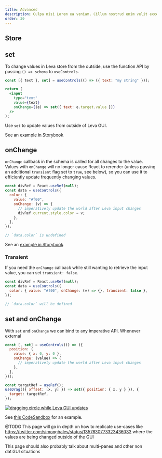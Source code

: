 ```yaml
---
title: Advanced
description: Culpa nisi Lorem ea veniam. Cillum nostrud enim velit excepteur irure tempor fugiat sit laborum ad officia. Occaecat minim est mollit fugiat aute.
order: 30
---
```


<Intro
  title="Advanced Inputs"
  description="Culpa nisi Lorem ea veniam. Cillum nostrud enim velit excepteur irure tempor fugiat sit laborum ad officia. Occaecat minim est mollit fugiat aute"
/>

## Store

## set

To change values in Leva store from the outside, use the function API by passing `() => schema` to `useControls`.

```jsx
const [{ text }, set] = useControls(() => ({ text: "my string" }));

return (
  <input
    type="text"
    value={text}
    onChange={(e) => set({ text: e.target.value })}
  />
);
```

Use `set` to update values from outside of Leva GUI.

See an [example in Storybook](https://leva.pmnd.rs/?path=/story/misc-controlled-inputs--external-updates-with-set).

## onChange

`onChange` callback in the schema is called for all changes to the value. Values with `onChange` will no longer cause React to rerender (unless passing an additional `transient` flag set to `true`, see below), so you can use it to efficiently update frequently changing values.

```jsx
const divRef = React.useRef(null);
const data = useControls({
  color: {
    value: "#f00",
    onChange: (v) => {
      // imperatively update the world after Leva input changes
      divRef.current.style.color = v;
    },
  },
});

// `data.color` is undefined
```

See an [example in Storybook](https://leva.pmnd.rs/?path=/story/misc-input-options--on-change).

### Transient

If you need the `onChange` callback while still wanting to retrieve the input value, you can set `transient: false`.

```jsx
const divRef = React.useRef(null);
const data = useControls({
  color: { value: "#f00", onChange: (v) => {}, transient: false },
});

// `data.color` will be defined
```

## set and onChange

With `set` and `onChange` we can bind to any imperative API. Whenever external

```jsx
const [, set] = useControls(() => ({
  position: {
    value: { x: 0, y: 0 },
    onChange: (value) => {
      // imperatively update the world after Leva input changes
    },
  },
}));

const targetRef = useRef();
useDrag(({ offset: [x, y] }) => set({ position: { x, y } }), {
  target: targetRef,
});
```

[codesandbox-drag]: (https://codesandbox.io/s/leva-controlled-input-71dkb?file=/src/App.tsx)

[![dragging circle while Leva GUI updates](./circle-drag.gif)][codesandbox-drag]

See [this CodeSandbox][codesandbox-drag] for an example.

@TODO
This page will go in depth on how to replicate use-cases like https://twitter.com/simonghales/status/1357630773323436033
where the values are being changed outside of the GUI

This page should also probably talk about multi-panes and other non dat.GUI situations
